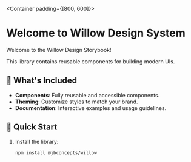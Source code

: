 
<Meta title="Introduction" />

<Container padding={[800, 600]}>

# Welcome to Willow Design System

Welcome to the Willow Design Storybook!

This library contains reusable components for building modern UIs.

## 📖 What's Included

- **Components**: Fully reusable and accessible components.
- **Theming**: Customize styles to match your brand.
- **Documentation**: Interactive examples and usage guidelines.

## 🚀 Quick Start

1. Install the library:
   ```bash
   npm install @jbconcepts/willow
   ```

</Container>
